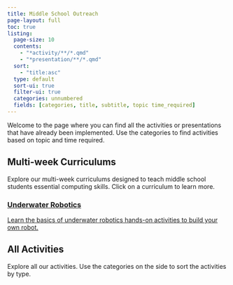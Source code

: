 ```yaml
---
title: Middle School Outreach
page-layout: full
toc: true
listing:
  page-size: 10
  contents:
    - "*activity/**/*.qmd"
    - "*presentation/**/*.qmd"
  sort:
    - "title:asc"
  type: default
  sort-ui: true
  filter-ui: true
  categories: unnumbered
  fields: [categories, title, subtitle, topic time_required]
---
```


Welcome to the page where you can find all the activities or presentations that have already been implemented. Use the categories to find activities based on topic and time required.

## Multi-week Curriculums

Explore our multi-week curriculums designed to teach middle school students essential computing skills. Click on a curriculum to learn more.

```{=html}
<div class="curriculum-section">
  <div class="curriculum-box">
    <a href="underwater_robotics.qmd">
      <h3>Underwater Robotics</h3>
      <p>Learn the basics of underwater robotics hands-on activities to build your own robot.</p>
    </a>
  </div>
</div>
```

## All Activities

Explore all our activities. Use the categories on the side to sort the activities by type.